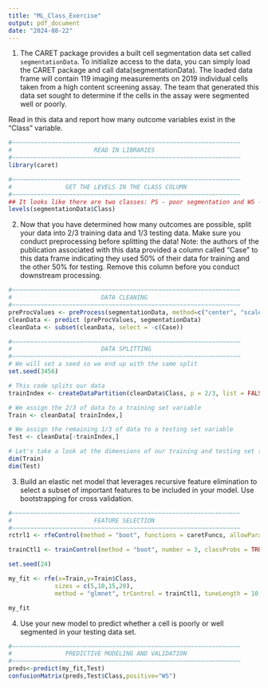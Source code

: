 ```yaml
---
title: "ML_Class_Exercise"
output: pdf_document
date: "2024-08-22"
---
```


1) The CARET package provides a built cell segmentation data set called `segmentationData`. To initialize access to the data, you can simply load the CARET package and call data(segmentationData). The loaded data frame will contain 119 imaging measurements on 2019 individual cells taken from a high content screening assay. The team that generated this data set sought to determine if the cells in the assay were segmented well or poorly. 

Read in this data and report how many outcome variables exist in the "Class" variable. 
```r
#~~~~~~~~~~~~~~~~~~~~~~~~~~~~~~~~~~~~~~~~~~~~~~~~~~~~~~~~~~~~~~~~
#                       READ IN LIBRARIES
#~~~~~~~~~~~~~~~~~~~~~~~~~~~~~~~~~~~~~~~~~~~~~~~~~~~~~~~~~~~~~~~~
library(caret)
```
```r
#~~~~~~~~~~~~~~~~~~~~~~~~~~~~~~~~~~~~~~~~~~~~~~~~~~~~~~~~~~~~~~~~
#               GET THE LEVELS IN THE CLASS COLUMN
#~~~~~~~~~~~~~~~~~~~~~~~~~~~~~~~~~~~~~~~~~~~~~~~~~~~~~~~~~~~~~~~~
## It looks like there are two classes: PS - poor segmentation and WS - well segmented
levels(segmentationData$Class)
```
2) Now that you have determined how many outcomes are possible, split your data into 2/3 training data and 1/3 testing data. Make sure you conduct preprocessing before splitting the data! Note: the authors of the publication associated with this data provided a column called "Case" to this data frame indicating they used 50% of their data for training and the other 50% for testing. Remove this column before you conduct downstream processing. 
```r
#~~~~~~~~~~~~~~~~~~~~~~~~~~~~~~~~~~~~~~~~~~~~~~~~~~~~~~~~~~~~~~~~
#                         DATA CLEANING
#~~~~~~~~~~~~~~~~~~~~~~~~~~~~~~~~~~~~~~~~~~~~~~~~~~~~~~~~~~~~~~~~
preProcValues <- preProcess(segmentationData, method=c("center", "scale" ))
cleanData <- predict (preProcValues, segmentationData)
cleanData <- subset(cleanData, select = -c(Case))

#~~~~~~~~~~~~~~~~~~~~~~~~~~~~~~~~~~~~~~~~~~~~~~~~~~~~~~~~~~~~~~~~
#                         DATA SPLITTING
#~~~~~~~~~~~~~~~~~~~~~~~~~~~~~~~~~~~~~~~~~~~~~~~~~~~~~~~~~~~~~~~~
# We will set a seed so we end up with the same split 
set.seed(3456)

# This code splits our data 
trainIndex <- createDataPartition(cleanData$Class, p = 2/3, list = FALSE, times = 1)

# We assign the 2/3 of data to a training set variable
Train <- cleanData[ trainIndex,]

# We assign the remaining 1/3 of data to a testing set variable
Test <- cleanData[-trainIndex,]

# Let's take a look at the dimensions of our training and testing set to see if that all worked out ok
dim(Train)
dim(Test)
```
3) Build an elastic net model that leverages recursive feature elimination to select a subset of important features to be included in your model. Use bootstrapping for cross validation. 
```r
#~~~~~~~~~~~~~~~~~~~~~~~~~~~~~~~~~~~~~~~~~~~~~~~~~~~~~~~~~~~~~~~~
#                       FEATURE SELECTION
#~~~~~~~~~~~~~~~~~~~~~~~~~~~~~~~~~~~~~~~~~~~~~~~~~~~~~~~~~~~~~~~~
rctrl1 <- rfeControl(method = "boot", functions = caretFuncs, allowParallel = F)

trainCtl1 <- trainControl(method = "boot", number = 3, classProbs = TRUE, allowParallel = F)

set.seed(24)

my_fit <- rfe(x=Train,y=Train$Class,
             sizes = c(5,10,15,20),
             method = "glmnet", trControl = trainCtl1, tuneLength = 10, rfeControl = rctrl1)

my_fit
```
4) Use your new model to predict whether a cell is poorly or well segmented in your testing data set. 
```r
#~~~~~~~~~~~~~~~~~~~~~~~~~~~~~~~~~~~~~~~~~~~~~~~~~~~~~~~~~~~~~~~~
#               PREDICTIVE MODELING AND VALIDATION
#~~~~~~~~~~~~~~~~~~~~~~~~~~~~~~~~~~~~~~~~~~~~~~~~~~~~~~~~~~~~~~~~
preds<-predict(my_fit,Test)
confusionMatrix(preds,Test$Class,positive="WS")
```

